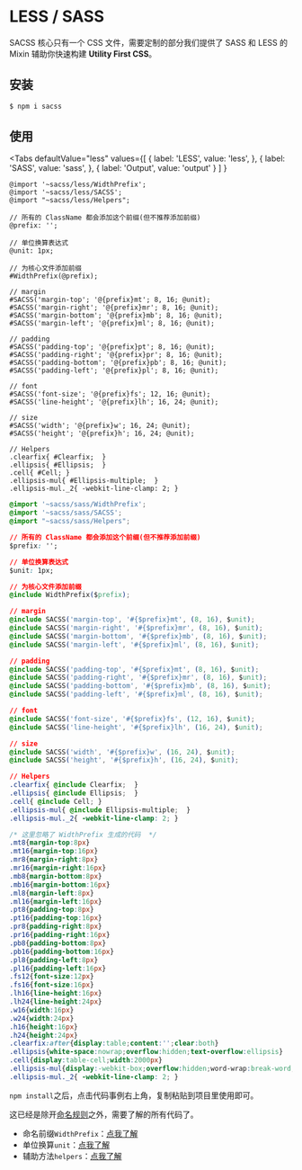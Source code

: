# LESS / SASS

SACSS 核心只有一个 CSS 文件，需要定制的部分我们提供了 SASS 和 LESS 的 Mixin 辅助你快速构建 **Utility First CSS**。

## 安装

```bash
$ npm i sacss
```

## 使用


<Tabs
  defaultValue="less"
  values={[
    { label: 'LESS', value: 'less', },
    { label: 'SASS', value: 'sass', },
    { label: 'Output', value: 'output' }
  ]
  }
>

<TabItem value="less">

```less
@import '~sacss/less/WidthPrefix';
@import '~sacss/less/SACSS';
@import "~sacss/less/Helpers";

// 所有的 ClassName 都会添加这个前缀(但不推荐添加前缀)
@prefix: '';

// 单位换算表达式
@unit: 1px;

// 为核心文件添加前缀
#WidthPrefix(@prefix);

// margin
#SACSS('margin-top'; '@{prefix}mt'; 8, 16; @unit);
#SACSS('margin-right'; '@{prefix}mr'; 8, 16; @unit);
#SACSS('margin-bottom'; '@{prefix}mb'; 8, 16; @unit);
#SACSS('margin-left'; '@{prefix}ml'; 8, 16; @unit);

// padding
#SACSS('padding-top'; '@{prefix}pt'; 8, 16; @unit);
#SACSS('padding-right'; '@{prefix}pr'; 8, 16; @unit);
#SACSS('padding-bottom'; '@{prefix}pb'; 8, 16; @unit);
#SACSS('padding-left'; '@{prefix}pl'; 8, 16; @unit);

// font
#SACSS('font-size'; '@{prefix}fs'; 12, 16; @unit);
#SACSS('line-height'; '@{prefix}lh'; 16, 24; @unit);

// size
#SACSS('width'; '@{prefix}w'; 16, 24; @unit);
#SACSS('height'; '@{prefix}h'; 16, 24; @unit);

// Helpers
.clearfix{ #Clearfix;  }
.ellipsis{ #Ellipsis;  }
.cell{ #Cell; }
.ellipsis-mul{ #Ellipsis-multiple;  }
.ellipsis-mul._2{ -webkit-line-clamp: 2; }
```
</TabItem>
<TabItem value="sass">

```css
@import '~sacss/sass/WidthPrefix';
@import '~sacss/sass/SACSS';
@import "~sacss/sass/Helpers";

// 所有的 ClassName 都会添加这个前缀(但不推荐添加前缀)
$prefix: '';

// 单位换算表达式
$unit: 1px;

// 为核心文件添加前缀
@include WidthPrefix($prefix);

// margin
@include SACSS('margin-top', '#{$prefix}mt', (8, 16), $unit);
@include SACSS('margin-right', '#{$prefix}mr', (8, 16), $unit);
@include SACSS('margin-bottom', '#{$prefix}mb', (8, 16), $unit);
@include SACSS('margin-left', '#{$prefix}ml', (8, 16), $unit);

// padding
@include SACSS('padding-top', '#{$prefix}mt', (8, 16), $unit);
@include SACSS('padding-right', '#{$prefix}mr', (8, 16), $unit);
@include SACSS('padding-bottom', '#{$prefix}mb', (8, 16), $unit);
@include SACSS('padding-left', '#{$prefix}ml', (8, 16), $unit);

// font
@include SACSS('font-size', '#{$prefix}fs', (12, 16), $unit);
@include SACSS('line-height', '#{$prefix}lh', (16, 24), $unit);

// size
@include SACSS('width', '#{$prefix}w', (16, 24), $unit);
@include SACSS('height', '#{$prefix}h', (16, 24), $unit);

// Helpers
.clearfix{ @include Clearfix;  }
.ellipsis{ @include Ellipsis;  }
.cell{ @include Cell; }
.ellipsis-mul{ @include Ellipsis-multiple;  }
.ellipsis-mul._2{ -webkit-line-clamp: 2; }
```

</TabItem>
<TabItem value="output">

```css
/* 这里忽略了 WidthPrefix 生成的代码  */
.mt8{margin-top:8px}
.mt16{margin-top:16px}
.mr8{margin-right:8px}
.mr16{margin-right:16px}
.mb8{margin-bottom:8px}
.mb16{margin-bottom:16px}
.ml8{margin-left:8px}
.ml16{margin-left:16px}
.pt8{padding-top:8px}
.pt16{padding-top:16px}
.pr8{padding-right:8px}
.pr16{padding-right:16px}
.pb8{padding-bottom:8px}
.pb16{padding-bottom:16px}
.pl8{padding-left:8px}
.pl16{padding-left:16px}
.fs12{font-size:12px}
.fs16{font-size:16px}
.lh16{line-height:16px}
.lh24{line-height:24px}
.w16{width:16px}
.w24{width:24px}
.h16{height:16px}
.h24{height:24px}
.clearfix:after{display:table;content:'';clear:both}
.ellipsis{white-space:nowrap;overflow:hidden;text-overflow:ellipsis}
.cell{display:table-cell;width:2000px}
.ellipsis-mul{display:-webkit-box;overflow:hidden;word-wrap:break-word;-webkit-box-orient:vertical}
.ellipsis-mul._2{ -webkit-line-clamp: 2; }
```

</TabItem>
</Tabs>

`npm install`之后，点击代码事例右上角，复制粘贴到项目里使用即可。

这已经是除开[命名规则](./guides.name)之外，需要了解的所有代码了。

- 命名前缀`WidthPrefix`：[点我了解](./guides.custom)
- 单位换算`unit`：[点我了解](./guides.custom)
- 辅助方法`helpers`：[点我了解](./guides.helpers)

